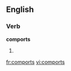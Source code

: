 
==English==

===Verb===
'''comports'''

# {{third-person singular of|[[comport]]}}

[[fr:comports]]
[[vi:comports]]